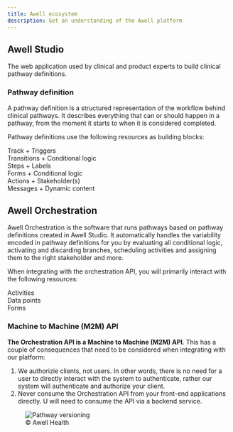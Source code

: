 ```yaml
---
title: Awell ecosystem
description: Get an understanding of the Awell platform
---
```


## Awell Studio

The web application used by clinical and product experts to build clinical pathway definitions.

### Pathway definition

A pathway definition is a structured representation of the workflow behind clinical pathways. It describes everything that can or should happen in a pathway, from the moment it starts to when it is considered completed.

Pathway definitions use the following resources as building blocks:

<div className="grid gap-6 mx-auto grid-cols-2">
  <div className="grid items-center grid-flow-col p-4 bg-slate-100 rounded-2xl dark:bg-slate-400">
    <div className="flex justify-center">
      <div className="text-lg font-bold text-slate-800 text-center my-6 dark:text-slate-100">
        Track + Triggers
      </div>
    </div>
  </div>
  <div className="grid items-center grid-flow-col p-4 bg-slate-100 rounded-2xl dark:bg-slate-400">
    <div className="flex justify-center">
      <div className="text-lg font-bold text-slate-800 text-center my-6 dark:text-slate-100">
        Transitions + Conditional logic
      </div>
    </div>
  </div>
  <div className="grid items-center grid-flow-col p-4 bg-slate-100 rounded-2xl dark:bg-slate-400">
    <div className="flex justify-center">
      <div className="text-lg font-bold text-slate-800 text-center my-6 dark:text-slate-100">
        Steps + Labels
      </div>
    </div>
  </div>
  <div className="grid items-center grid-flow-col p-4 bg-slate-100 rounded-2xl dark:bg-slate-400">
    <div className="flex justify-center">
      <div className="text-lg font-bold text-slate-800 text-center my-6 dark:text-slate-100">
        Forms + Conditional logic
      </div>
    </div>
  </div>
  <div className="grid items-center grid-flow-col p-4 bg-slate-100 rounded-2xl dark:bg-slate-400">
    <div className="flex justify-center">
      <div className="text-lg font-bold text-slate-800 text-center my-6 dark:text-slate-100">
        Actions + Stakeholder(s)
      </div>
    </div>
  </div>
  <div className="grid items-center grid-flow-col p-4 bg-slate-100 rounded-2xl dark:bg-slate-400">
    <div className="flex justify-center">
      <div className="text-lg font-bold text-slate-800 text-center my-6 dark:text-slate-100">
        Messages + Dynamic content
      </div>
    </div>
  </div>
</div>

## Awell Orchestration

Awell Orchestration is the software that runs pathways based on pathway definitions created in Awell Studio. It automatically handles the variability encoded in pathway definitions for you by evaluating all conditional logic, activating and discarding branches, scheduling activities and assigning them to the right stakeholder and more.

When integrating with the orchestration API, you will primarily interact with the following resources:

<div className="grid gap-6 mx-auto grid-cols-2">
  <div className="grid items-center grid-flow-col p-4 bg-slate-100 rounded-2xl dark:bg-slate-400">
    <div className="flex justify-center">
      <div className="text-lg font-bold text-slate-800 text-center my-6 dark:text-slate-100">
        Activities
      </div>
    </div>
  </div>
  <div className="grid items-center grid-flow-col p-4 bg-slate-100 rounded-2xl dark:bg-slate-400">
    <div className="flex justify-center">
      <div className="text-lg font-bold text-slate-800 text-center my-6 dark:text-slate-100">
        Data points
      </div>
    </div>
  </div>
  <div className="grid items-center grid-flow-col p-4 bg-slate-100 rounded-2xl dark:bg-slate-400">
    <div className="flex justify-center">
      <div className="text-lg font-bold text-slate-800 text-center my-6 dark:text-slate-100">
        Forms
      </div>
    </div>
  </div>
</div>

### Machine to Machine (M2M) API

**The Orchestration API is a Machine to Machine (M2M) API**. This has a couple of consequences that need to be considered when integrating with our platform:

1. We authorizie clients, not users. In other words, there is no need for a user to directly interact with the system to authenticate, rather our system will authenticate and authorize your client.
2. Never consume the Orchestration API from your front-end applications directly. U will need to consume the API via a backend service.

<figure className="w-full flex flex-col justify-center text-center pt-4">
  <img
    src="https://res.cloudinary.com/da7x4rzl4/image/upload/v1651756063/Developer%20portal/M2M.png"
    alt="Pathway versioning"
    className="w-5/6 mx-auto"
  />
  <figcaption className="dark:text-slate-400 pt-1">© Awell Health</figcaption>
</figure>
